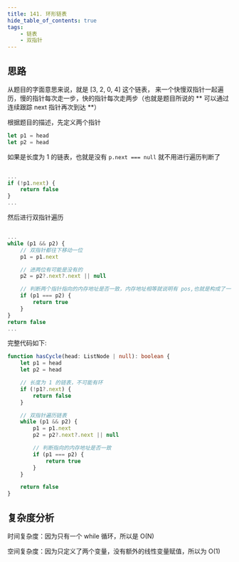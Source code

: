 ```yaml
---
title: 141. 环形链表
hide_table_of_contents: true
tags:
    - 链表
    - 双指针
---
```


## 思路

从题目的字面意思来说，就是 [3, 2, 0, 4] 这个链表， 来一个快慢双指针一起遍历，慢的指针每次走一步，快的指针每次走两步（也就是题目所说的 ** 可以通过连续跟踪 next 指针再次到达 **）

根据题目的描述，先定义两个指针

```ts
let p1 = head
let p2 = head
```

如果是长度为 1 的链表，也就是没有 `p.next === null` 就不用进行遍历判断了

```ts

...
if (!p1.next) {
    return false
}
...

```

然后进行双指针遍历

```ts

...
while (p1 && p2) {
    // 双指针都往下移动一位
    p1 = p1.next

    // 进两位有可能是没有的
    p2 = p2?.next?.next || null

    // 判断两个指针指向的内存地址是否一致，内存地址相等就说明有 pos,也就是构成了一个环形链表
    if (p1 === p2) {
        return true
    }
}
return false
...

```

完整代码如下:

```ts
function hasCycle(head: ListNode | null): boolean {
    let p1 = head
    let p2 = head

    // 长度为 1 的链表，不可能有环
    if (!p1?.next) {
        return false
    }

    // 双指针遍历链表
    while (p1 && p2) {
        p1 = p1.next
        p2 = p2?.next?.next || null

        // 判断指向的内存地址是否一致
        if (p1 === p2) {
            return true
        }
    }

    return false
}
```

## 复杂度分析

时间复杂度：因为只有一个 while 循环，所以是 O(N)

空间复杂度：因为只定义了两个变量，没有额外的线性变量赋值，所以为 O(1)
